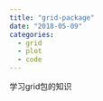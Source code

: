 ```yaml
---
title: "grid-package"
date: "2018-05-09"
categories:
  - grid
  - plot
  - code
---
```


学习grid包的知识
